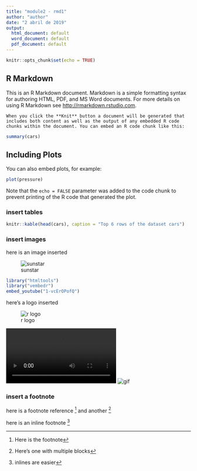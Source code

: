 ```yaml
---
title: "module2 - rmd1"
author: "author"
date: "2 abril de 2019"
output:
  html_document: default
  word_document: default
  pdf_document: default
---
```


```r
knitr::opts_chunk$set(echo = TRUE)
```

## R Markdown

This is an R Markdown document. Markdown is a simple formatting syntax for authoring HTML, PDF, and MS Word documents. For more details on using R Markdown see <http://rmarkdown.rstudio.com>.

```
When you click the **Knit** button a document will be generated that includes both content as well as the output of any embedded R code chunks within the document. You can embed an R code chunk like this:
```

```r
summary(cars)
```

## Including Plots

You can also embed plots, for example:

```r
plot(pressure)
```

Note that the `echo = FALSE` parameter was added to the code chunk to prevent printing of the R code that generated the plot.


### insert tables

```r
knitr::kable(head(cars), caption = "Top 6 rows of the dataset cars")
```


### insert images

here is an image inserted

![sunstar](sunstar.png)



```r

library("htmltools")
library("vembedr")
embed_youtube("1-vcErOPofQ")

```


here's a logo inserted

![r logo](https://www.r-project.org/logo/Rlogo.svg)

![video](sunstar/sunstar.mp4)
![gif](sunstar/sunstar.gif)


### insert a footnote

here is a footnote reference [^1] and another [^longnote]

[^1]: Here is the footnote
[^longnote]: Here's one with multiple blocks

here is an inline footnote ^[inlines are easier]
